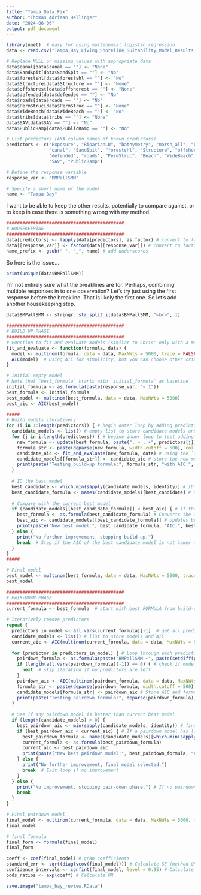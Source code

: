 ```yaml
---
title: "Tampa_Data_Fix"
author: "Thomas Adriaan Hellinger"
date: "2024-06-06"
output: pdf_document
---
```


```r
library(nnet)  # easy for using multinomial logistic regression
data <- read.csv("Tampa_Bay_Living_Shoreline_Suitability_Model_Results.csv")
```

```r
# Replace NULL or missing values with appropriate data
data$canal[data$canal == ""] <- "None"
data$SandSpit[data$SandSpit == ""] <- "No"
data$forestshl[data$forestshl == ""] <- "No"
data$Structure[data$Structure == ""] <- "None"
data$offshorest[data$offshorest == ""] <- "None"
data$defended[data$defended == ""] <- "No"
data$roads[data$roads == ""] <- "No"
data$PermStruc[data$PermStruc == ""] <- "None"
data$WideBeach[data$WideBeach == ""] <- "No"
data$tribs[data$tribs == ""] <- "None"
data$SAV[data$SAV == ""] <- "No"
data$PublicRamp[data$PublicRamp == ""] <- "No"

# List predictors (AKA column names of known predictors)
predictors <- c("Exposure", "RiparianLU", "bathymetry", "marsh_all", "bnk_height", 
                "canal", "SandSpit", "forestshl", "Structure", "offshorest", 
                "defended", "roads", "PermStruc", "Beach", "WideBeach", "tribs", 
                "SAV", "PublicRamp")

# Define the response variable
response_var <- "BMPallSMM" 

# Specify a short name of the model 
name <- "Tampa Bay"
```
I want to be able to keep the other results, potentially to compare against, or to keep
in case there is something wrong with my method.
```r
############################################
# HOUSEKEEPING
############################################
data[predictors] <- lapply(data[predictors], as.factor) # convert to factor
data[[response_var]] <- factor(data[[response_var]]) # convert to factor
name_prefix <- gsub(" ", "_", name) # add underscores
```
So here is the issue...
```r
print(unique(data$BMPallSMM))
```
I'm not entirely sure what the breaklines are for. Perhaps, combining multiple responses in to one observation? Let's try just using the first response before the breakline. That is likely the first one. So let's add another housekeeping step.
```r
data$BMPallSMM <- stringr::str_split_i(data$BMPallSMM, "<br>", 1)
```

```r
############################################
# BUILD UP PHASE
############################################
# Function to fit and evaluate models (similar to Chris' only with a multinomial logistic regression for this specific dataset)
fit_and_evaluate <- function(formula, data) {
  model <- multinom(formula, data = data, MaxNWts = 5000, trace = FALSE) # Note: Using multinomial logistic regression
  AIC(model)  # Using AIC for simplicity, but you can choose other criteria
}

# Initial empty model
# Note that `best_formula` starts with `initial_formula` as baseline
initial_formula <- as.formula(paste(response_var, "~ 1"))
best_formula <- initial_formula 
best_model <- multinom(best_formula, data = data, MaxNWts = 5000)
best_aic <- AIC(best_model)
```
```r
#####
# Build models iteratively
for (i in 1:length(predictors)) { # begin outer loop by adding predictors one at a time
  candidate_models <- list() # empty list to store candidate models and their AICs
  for (j in i:length(predictors)) { # begine inner loop to test adding each predictor not included in current best model
    new_formula <- update(best_formula, paste(". ~ . +", predictors[j]))
    formula_str <- paste(deparse(new_formula, width.cutoff = 500), collapse = "") # converts model formulat to string. Note that the width.cutoff and collapse are EXTREMELY important or deparse will split your string into two lines by default
    candidate_aic <- fit_and_evaluate(new_formula, data) # using the `fit_and_evaluate` function from above to fit new model and calculate AIC
    candidate_models[[formula_str]] <- candidate_aic # store the new model and AIC in cadidate model list
    print(paste("Testing build-up formula:", formula_str, "with AIC:", candidate_aic)) # helpful output
  }
  
  # ID the best model
  best_candidate <- which.min(sapply(candidate_models, identity)) # ID the model with lowest AIC among candidate model list
  best_candidate_formula <- names(candidate_models)[best_candidate] # Get formula of best candidate model (string)
  
  # Compare with the current best model
  if (candidate_models[[best_candidate_formula]] < best_aic) { # If the AIC of the best candidate model is lower than the current best model's AIC, it replaces the model with the new model
    best_formula <- as.formula(best_candidate_formula) # Converts the model formula string back into a regular formula object
    best_aic <- candidate_models[[best_candidate_formula]] # Updates best_aic to the AIC of the new best model
    print(paste("New best model:", best_candidate_formula, "AIC:", best_aic))  # helpful output
  } else {
    print("No further improvement, stopping build-up.")
    break  # Stop if the AIC of the best candidate model is not lower than the current best AIC
  }
}
#####
```
```r
# Final model
best_model <- multinom(best_formula, data = data, MaxNWts = 5000, trace = FALSE)
best_model
```
```r
############################################
# PAIR-DOWN PHASE
############################################
current_formula <- best_formula  # start with best FORMULA from build-up phase

# Iteratively remove predictors
repeat {
  predictors_in_model <- all.vars(current_formula)[-1]  # get all predictors currently in the best model
  candidate_models <- list() # list to store models and AIC
  current_aic <- AIC(multinom(current_formula, data = data, MaxNWts = 5000, trace = FALSE)) # calculate AIC of current best model
  
  for (predictor in predictors_in_model) { # Loop through each predictors to test their removal
    pairdown_formula <- as.formula(paste("BMPallSMM ~", paste(setdiff(predictors_in_model, predictor), collapse = "+"))) # New formula without current predictor
    if (length(all.vars(pairdown_formula)[-1]) == 0) { # check if model is empty (no predictors)
      next  # skip iteration if no predictors are left
    }
    pairdown_aic <- AIC(multinom(pairdown_formula, data = data, MaxNWts = 5000, trace = FALSE)) # fit pairdown model, get AIC
    formula_str <- paste(deparse(pairdown_formula, width.cutoff = 500), collapse = "") # store the name/string of the model properly
    candidate_models[formula_str] <- pairdown_aic # Store AIC and formula of pairdown model
    print(paste("Testing pairdown formula:", deparse(pairdown_formula), "with AIC:", pairdown_aic)) # Helpful output
  }
  
  # See if any pairdown model is better than current best model
  if (length(candidate_models) > 0) { 
    best_pairdown_aic <- min(sapply(candidate_models, identity)) # find smallest AIC among pairdown models
    if (best_pairdown_aic < current_aic) { # If a pairdown model has lower AIC, update current best model
      best_pairdown_formula <- names(candidate_models)[which.min(sapply(candidate_models, identity))]
      current_formula <- as.formula(best_pairdown_formula)
      current_aic <- best_pairdown_aic
      print(paste("New best pairdown model:", best_pairdown_formula, "AIC:", best_pairdown_aic)) # Output new model's formula and AIC
    } else {
      print("No further improvement, final model selected.")
      break  # Exit loop if no improvement
    }
  } else {
    print("No improvement, stopping pair-down phase.") # If no pairdown models found with lower AIC, then stops the process
    break
  }
}
```
```r
# Final pairdown model
final_model <- multinom(current_formula, data = data, MaxNWts = 5000, trace = FALSE)
final_model
```
```r
# final formula
final_form <- formula(final_model)
final_form
```
```r
coeff <- coef(final_model) # grab coefficients
standard_err <- sqrt(diag(vcov(final_model))) # Calculate SE (method OK?)
confidence_intervals <- confint(final_model, level = 0.95) # Calculate CI
odds_ratios <- exp(coeff) # Calculate OR
```
```r
save.image("tampa_bay_review.RData")
```


